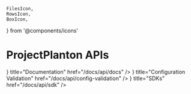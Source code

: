     FilesIcon,
    RowsIcon,
    BoxIcon,
} from '@components/icons'

# ProjectPlanton APIs

<Cards>
    <Cards.Card
        icon={<FilesIcon />}
        title="Documentation"
        href="/docs/api/docs"
    />
    <Cards.Card
        icon={<RowsIcon />}
        title="Configuration Validation"
        href="/docs/api/config-validation"
    />
    <Cards.Card
        icon={<BoxIcon />}
        title="SDKs"
        href="/docs/api/sdk"
    />
</Cards>
